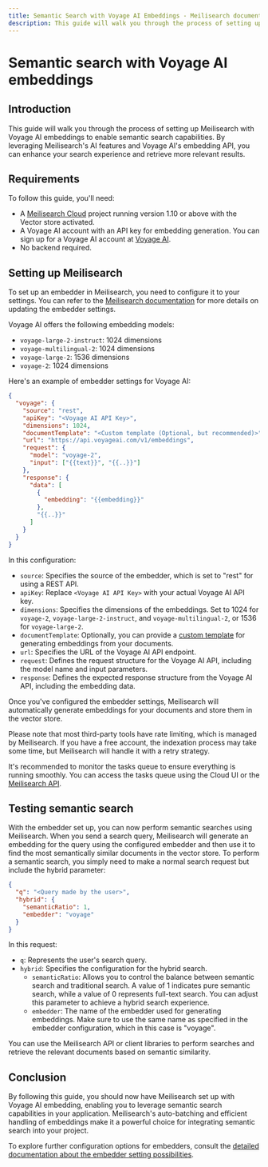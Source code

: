 ```yaml
---
title: Semantic Search with Voyage AI Embeddings - Meilisearch documentation
description: This guide will walk you through the process of setting up Meilisearch with Voyage AI embeddings to enable semantic search capabilities.
---
```


# Semantic search with Voyage AI embeddings

## Introduction

This guide will walk you through the process of setting up Meilisearch with Voyage AI embeddings to enable semantic search capabilities. By leveraging Meilisearch's AI features and Voyage AI's embedding API, you can enhance your search experience and retrieve more relevant results.

## Requirements

To follow this guide, you'll need:

- A [Meilisearch Cloud](https://www.meilisearch.com/cloud?utm_campaign=vector-search&utm_source=docs&utm_medium=voyage-embeddings-guide) project running version 1.10 or above with the Vector store activated.
- A Voyage AI account with an API key for embedding generation. You can sign up for a Voyage AI account at [Voyage AI](https://www.voyageai.com/).
- No backend required.

## Setting up Meilisearch

To set up an embedder in Meilisearch, you need to configure it to your settings. You can refer to the [Meilisearch documentation](/reference/api/settings?utm_campaign=vector-search&utm_source=docs&utm_medium=voyage-embeddings-guide#update-embedder-settings) for more details on updating the embedder settings.

Voyage AI offers the following embedding models:

- `voyage-large-2-instruct`: 1024 dimensions
- `voyage-multilingual-2`: 1024 dimensions
- `voyage-large-2`: 1536 dimensions
- `voyage-2`: 1024 dimensions

Here's an example of embedder settings for Voyage AI:

```json
{
  "voyage": {
    "source": "rest",
    "apiKey": "<Voyage AI API Key>",
    "dimensions": 1024,
    "documentTemplate": "<Custom template (Optional, but recommended)>",
    "url": "https://api.voyageai.com/v1/embeddings",
    "request": {
      "model": "voyage-2",
      "input": ["{{text}}", "{{..}}"]
    },
    "response": {
      "data": [
        {
          "embedding": "{{embedding}}"
        },
        "{{..}}"
      ]
    }
  }
}
```

In this configuration:

- `source`: Specifies the source of the embedder, which is set to "rest" for using a REST API.
- `apiKey`: Replace `<Voyage AI API Key>` with your actual Voyage AI API key.
- `dimensions`: Specifies the dimensions of the embeddings. Set to 1024 for `voyage-2`, `voyage-large-2-instruct`, and `voyage-multilingual-2`, or 1536 for `voyage-large-2`.
- `documentTemplate`: Optionally, you can provide a [custom template](/learn/ai-powered-search/getting_started_with_ai_search?utm_campaign=vector-search&utm_source=docs&utm_medium=voyage-embeddings-guide#documenttemplate) for generating embeddings from your documents.
- `url`: Specifies the URL of the Voyage AI API endpoint.
- `request`: Defines the request structure for the Voyage AI API, including the model name and input parameters.
- `response`: Defines the expected response structure from the Voyage AI API, including the embedding data.

Once you've configured the embedder settings, Meilisearch will automatically generate embeddings for your documents and store them in the vector store.

Please note that most third-party tools have rate limiting, which is managed by Meilisearch. If you have a free account, the indexation process may take some time, but Meilisearch will handle it with a retry strategy.

It's recommended to monitor the tasks queue to ensure everything is running smoothly. You can access the tasks queue using the Cloud UI or the [Meilisearch API](/reference/api/tasks?utm_campaign=vector-search&utm_source=docs&utm_medium=voyage-embeddings-guide#get-tasks).

## Testing semantic search

With the embedder set up, you can now perform semantic searches using Meilisearch. When you send a search query, Meilisearch will generate an embedding for the query using the configured embedder and then use it to find the most semantically similar documents in the vector store.
To perform a semantic search, you simply need to make a normal search request but include the hybrid parameter:

```json
{
  "q": "<Query made by the user>",
  "hybrid": {
    "semanticRatio": 1,
    "embedder": "voyage"
  }
}
```

In this request:

- `q`: Represents the user's search query.
- `hybrid`: Specifies the configuration for the hybrid search.
  - `semanticRatio`: Allows you to control the balance between semantic search and traditional search. A value of 1 indicates pure semantic search, while a value of 0 represents full-text search. You can adjust this parameter to achieve a hybrid search experience.
  - `embedder`: The name of the embedder used for generating embeddings. Make sure to use the same name as specified in the embedder configuration, which in this case is "voyage".

You can use the Meilisearch API or client libraries to perform searches and retrieve the relevant documents based on semantic similarity.

## Conclusion

By following this guide, you should now have Meilisearch set up with Voyage AI embedding, enabling you to leverage semantic search capabilities in your application. Meilisearch's auto-batching and efficient handling of embeddings make it a powerful choice for integrating semantic search into your project.

To explore further configuration options for embedders, consult the [detailed documentation about the embedder setting possibilities](/reference/api/settings?utm_campaign=vector-search&utm_source=docs&utm_medium=voyage-embeddings-guide#embedders-experimental).
